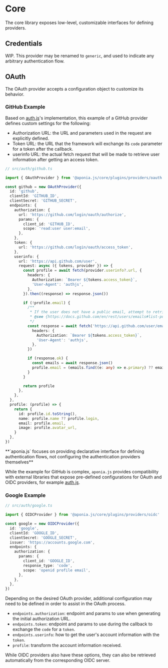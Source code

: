 
# Core

The core library exposes low-level, customizable interfaces for defining providers.

## Credentials

WIP.
This provider may be renamed to `generic`, and used to indicate any arbitrary authentication flow.

## OAuth

The OAuth provider accepts a configuration object to customize its behavior.

### GitHub Example

Based on [auth.js](https://github.com/nextauthjs/next-auth/blob/main/packages/core/src/providers/github.ts)'s implementation,
this example of a GitHub provider defines custom settings for the following:

* Authorization URL: the URL and parameters used in the request are explicitly defined.
* Token URL: the URL that the framework will exchange its `code` parameter for a token after the callback.
* userinfo URL: the actual fetch request that will be made to retrieve user information after getting an access token.

```ts
// src/auth/github.ts

import { OAuthProvider } from '@aponia.js/core/plugins/providers/oauth'

const github = new OAuthProvider({
  id: 'github',
  clientId: 'GITHUB_ID',
  clientSecret: 'GITHUB_SECRET',
  endpoints: {
    authorization: {
      url: 'https://github.com/login/oauth/authorize',
      params: {
        client_id: 'GITHUB_ID',
        scope: 'read:user user:email',
      },
    },
    token: {
      url: 'https://github.com/login/oauth/access_token',
    },
    userinfo: {
      url: 'https://api.github.com/user',
      request: async ({ tokens, provider }) => {
        const profile = await fetch(provider.userinfo?.url, {
          headers: {
            Authorization: `Bearer ${tokens.access_token}`,
            'User-Agent': 'authjs',
          },
        }).then((response) => response.json())

        if (!profile.email) {
          /**
           * If the user does not have a public email, attempt to retrieve it via the GitHub API.
           * @see {https://docs.github.com/en/rest/users/emails#list-public-email-addresses-for-the-authenticated-user}
           */
          const response = await fetch('https://api.github.com/user/emails', {
            headers: {
              Authorization: `Bearer ${tokens.access_token}`,
              'User-Agent': 'authjs',
            },
          })

          if (response.ok) {
            const emails = await response.json()
            profile.email = (emails.find((e: any) => e.primary) ?? emails[0]).email
          }
        }

        return profile
      },
    },
  },
  profile: (profile) => {
    return {
      id: profile.id.toString(),
      name: profile.name ?? profile.login,
      email: profile.email,
      image: profile.avatar_url,
    }
  },
})
```

<Callout type="info">
  **`aponia.js` focuses on providing declarative interface for defining authentication flows,
  not configuring the authentication providers themselves**

  While the example for GitHub is complex, `aponia.js` provides compatibility with
  external libraries that expose pre-defined configurations for OAuth and OIDC providers,
  for example [auth.js](/plugins/providers/auth).
</Callout>

### Google Example

```ts
// src/auth/google.ts

import { OIDCProvider } from '@aponia.js/core/plugins/providers/oidc'

const google = new OIDCProvider({
  id: 'google',
  clientId: 'GOOGLE_ID',
  clientSecret: 'GOOGLE_SECRET',
  issuer: 'https://accounts.google.com',
  endpoints: {
    authorization: {
      params: {
        client_id: 'GOOGLE_ID',
        response_type: 'code',
        scope: 'openid profile email',
      },
    },
  },
})
```

<Callout type="info">
Depending on the desired OAuth provider, additional configuration may need to be defined
in order to assist in the OAuth process.

- `endpoints.authorization`: endpoint and params to use when generating the initial authorization URL.
- `endpoints.token`: endpoint and params to use during the callback to exchange the `code` for a `token`.
- `endpoints.userinfo`: how to get the user's account information with the `token`.
- `profile`: transform the account information received.

While OIDC providers also have these options, they can also be retrieved automatically
from the corresponding OIDC server.
</Callout>
